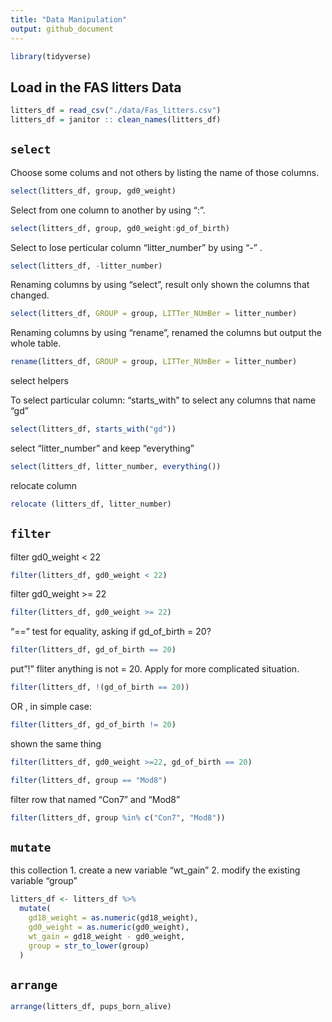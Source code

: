 ```yaml
---
title: "Data Manipulation"
output: github_document
---
```


```r
library(tidyverse)
```

## Load in the FAS litters Data

```r
litters_df = read_csv("./data/Fas_litters.csv")
litters_df = janitor :: clean_names(litters_df)
```

##  `select`

Choose some colums and not others by listing the name of those columns.
```r
select(litters_df, group, gd0_weight)
```

Select from one column to another by using ":".

```r
select(litters_df, group, gd0_weight:gd_of_birth)
```

Select to lose perticular column "litter_number" by using "-" .
```r
select(litters_df, -litter_number)
```

Renaming columns by using "select", result only shown the columns that changed. 

```r
select(litters_df, GROUP = group, LITTer_NUmBer = litter_number)
```

Renaming columns by using "rename", renamed the columns but output the whole table.
```r
rename(litters_df, GROUP = group, LITTer_NUmBer = litter_number)
```

select helpers

To select particular column: "starts_with" to select any columns that name "gd"
```r
select(litters_df, starts_with("gd"))
```

select "litter_number" and keep "everything"
```r
select(litters_df, litter_number, everything())
```

relocate column
```r
relocate (litters_df, litter_number)
```

## `filter`

filter gd0_weight < 22
```r
filter(litters_df, gd0_weight < 22)
```

filter gd0_weight >= 22
```r
filter(litters_df, gd0_weight >= 22)
```

"==" test for equality, asking if gd_of_birth = 20? 
```r
filter(litters_df, gd_of_birth == 20)
```

put"!" fliter anything is not = 20. Apply for more complicated situation. 
```r
filter(litters_df, !(gd_of_birth == 20))
```
OR , in simple case: 
```r
filter(litters_df, gd_of_birth != 20)
```
shown the same thing



```r
filter(litters_df, gd0_weight >=22, gd_of_birth == 20)
```


```r
filter(litters_df, group == "Mod8")
```

filter row that named "Con7" and "Mod8" 
```r
filter(litters_df, group %in% c("Con7", "Mod8"))
```

## `mutate`

this collection
1. create a new variable "wt_gain"
2. modify the existing variable "group" 


```r
litters_df <- litters_df %>%
  mutate(
    gd18_weight = as.numeric(gd18_weight),
    gd0_weight = as.numeric(gd0_weight),
    wt_gain = gd18_weight - gd0_weight,
    group = str_to_lower(group)
  )
```

## `arrange`

```r
arrange(litters_df, pups_born_alive)
```



















